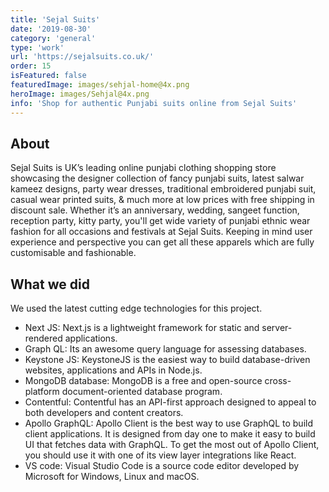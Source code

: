 ```yaml
---
title: 'Sejal Suits'
date: '2019-08-30'
category: 'general'
type: 'work'
url: 'https://sejalsuits.co.uk/'
order: 15
isFeatured: false
featuredImage: images/sehjal-home@4x.png
heroImage: images/Sehjal@4x.png
info: 'Shop for authentic Punjabi suits online from Sejal Suits'
---
```


## About

Sejal Suits is UK’s leading online punjabi clothing shopping store showcasing the designer collection of fancy punjabi suits, latest salwar kameez designs, party wear dresses, traditional embroidered punjabi suit, casual wear printed suits, & much more at low prices with free shipping in discount sale. Whether it’s an anniversary, wedding, sangeet function, reception party, kitty party, you'll get wide variety of punjabi ethnic wear fashion for all occasions and festivals at Sejal Suits. Keeping in mind user experience and perspective you can get all these apparels which are fully customisable and fashionable.

## What we did

We used the latest cutting edge technologies for this project.

- Next JS: Next.js is a lightweight framework for static and server-rendered applications.
- Graph QL: Its an awesome query language for assessing databases.
- Keystone JS: KeystoneJS is the easiest way to build database-driven websites, applications and APIs in Node.js.
- MongoDB database: MongoDB is a free and open-source cross-platform document-oriented database program.
- Contentful: Contentful has an API-first approach designed to appeal to both developers and content creators.
- Apollo GraphQL: Apollo Client is the best way to use GraphQL to build client applications. It is designed from day one to make it easy to build UI that fetches data with GraphQL. To get the most out of Apollo Client, you should use it with one of its view layer integrations like React.
- VS code: Visual Studio Code is a source code editor developed by Microsoft for Windows, Linux and macOS.
